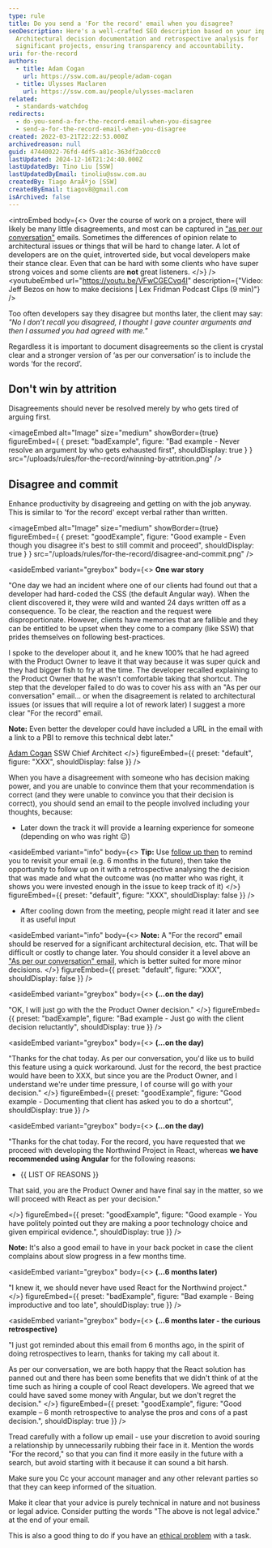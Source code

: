 ```yaml
---
type: rule
title: Do you send a 'For the record' email when you disagree?
seoDescription: Here's a well-crafted SEO description based on your input -
  Architectural decision documentation and retrospective analysis for
  significant projects, ensuring transparency and accountability.
uri: for-the-record
authors:
  - title: Adam Cogan
    url: https://ssw.com.au/people/adam-cogan
  - title: Ulysses Maclaren
    url: https://ssw.com.au/people/ulysses-maclaren
related:
  - standards-watchdog
redirects:
  - do-you-send-a-for-the-record-email-when-you-disagree
  - send-a-for-the-record-email-when-you-disagree
created: 2022-03-21T22:22:53.000Z
archivedreason: null
guid: 47440022-76fd-4df5-a81c-363df2a0ccc0
lastUpdated: 2024-12-16T21:24:40.000Z
lastUpdatedBy: Tino Liu [SSW]
lastUpdatedByEmail: tinoliu@ssw.com.au
createdBy: Tiago AraÃºjo [SSW]
createdByEmail: tiagov8@gmail.com
isArchived: false
---
```


<introEmbed
  body={<>
Over the course of work on a project, there will likely be many little disagreements, and most can be captured in ["as per our conversation"](/do-you-send-as-per-our-conversation-emails) emails. Sometimes the differences of opinion relate to architectural issues or things that will be hard to change later. A lot of developers are on the quiet, introverted side, but vocal developers make their stance clear. Even that can be hard with some clients who have super strong voices and some clients are **not** great listeners.
  </>}
/>
<youtubeEmbed url="https://youtu.be/VFwCGECvq4I" description={"Video: Jeff Bezos on how to make decisions | Lex Fridman Podcast Clips (9 min)"} />

Too often developers say they disagree but months later, the client may say: _"No I don’t recall you disagreed, I thought I gave counter arguments and then I assumed you had agreed with me."_

Regardless it is important to document disagreements so the client is crystal clear and a stronger version of ‘as per our conversation’ is to include the words ‘for the record’.

## Don't win by attrition

Disagreements should never be resolved merely by who gets tired of arguing first.

<imageEmbed
  alt="Image"
  size="medium"
  showBorder={true}
  figureEmbed={ {
    preset: "badExample",
    figure: "Bad example - Never resolve an argument by who gets exhausted first",
    shouldDisplay: true
  } }
  src="/uploads/rules/for-the-record/winning-by-attrition.png"
/>

## Disagree and commit

Enhance productivity by disagreeing and getting on with the job anyway. This is similar to 'for the record' except verbal rather than written.

<imageEmbed
  alt="Image"
  size="medium"
  showBorder={true}
  figureEmbed={ {
    preset: "goodExample",
    figure: "Good example - Even though you disagree it's best to still commit and proceed",
    shouldDisplay: true
  } }
  src="/uploads/rules/for-the-record/disagree-and-commit.png"
/>

<asideEmbed
  variant="greybox"
  body={<>
    **One war story**

"One day we had an incident where one of our clients had found out that a developer had hard-coded the CSS (the default Angular way). When the client discovered it, they were wild and wanted 24 days written off as a consequence. To be clear, the reaction and the request were disproportionate. However, clients have memories that are fallible and they can be entitled to be upset when they come to a company (like SSW) that prides themselves on following best-practices.

I spoke to the developer about it, and he knew 100% that he had agreed with the Product Owner to leave it that way because it was super quick and they had bigger fish to fry at the time. The developer recalled explaining to the Product Owner that he wasn't comfortable taking that shortcut. The step that the developer failed to do was to cover his ass with an "As per our conversation" email... or when the disagreement is related to architectural issues (or issues that will require a lot of rework later) I suggest a more clear "For the record" email.

**Note:** Even better the developer could have included a URL in the email with a link to a PBI to remove this technical debt later."

[Adam Cogan](https://www.ssw.com.au/people/adam-cogan)
SSW Chief Architect
  </>}
  figureEmbed={{
    preset: "default",
    figure: "XXX",
    shouldDisplay: false
  }}
/>

When you have a disagreement with someone who has decision making power, and you are unable to convince them that your recommendation is correct (and they were unable to convince you that their decision is correct), you should send an email to the people involved including your thoughts, because:

* Later down the track it will provide a learning experience for someone (depending on who was right 😉)

<asideEmbed
  variant="info"
  body={<>
    **Tip:** Use [follow up then](/do-you-follow-up-emails-effectively) to remind you to revisit your email (e.g. 6 months in the future), then take the opportunity to follow up on it with a retrospective analysing the decision that was made and what the outcome was (no matter who was right, it shows you were invested enough in the issue to keep track of it)
  </>}
  figureEmbed={{
    preset: "default",
    figure: "XXX",
    shouldDisplay: false
  }}
/>

* After cooling down from the meeting, people might read it later and see it as useful input

<asideEmbed
  variant="info"
  body={<>
    **Note:** A "For the record" email should be reserved for a significant architectural decision, etc. That will be difficult or costly to change later. You should consider it a level above an ["As per our conversation" email](/do-you-send-as-per-our-conversation-emails), which is better suited for more minor decisions.
  </>}
  figureEmbed={{
    preset: "default",
    figure: "XXX",
    shouldDisplay: false
  }}
/>

<asideEmbed
  variant="greybox"
  body={<>
    **(...on the day)**

"OK, I will just go with the the Product Owner decision."
  </>}
  figureEmbed={{
    preset: "badExample",
    figure: "Bad example - Just go with the client decision reluctantly",
    shouldDisplay: true
  }}
/>

<asideEmbed
  variant="greybox"
  body={<>
    **(...on the day)**

"Thanks for the chat today. As per our conversation, you'd like us to build this feature using a quick workaround. Just for the record, the best practice would have been to XXX, but since you are the Product Owner, and I understand we're under time pressure, I of course will go with your decision."
  </>}
  figureEmbed={{
    preset: "goodExample",
    figure: "Good example - Documenting that client has asked you to do a shortcut",
    shouldDisplay: true
  }}
/>

<asideEmbed
  variant="greybox"
  body={<>
    **(...on the day)**

"Thanks for the chat today. For the record, you have requested that we proceed with developing the Northwind Project in React, whereas **we have recommended using Angular** for the following reasons:

* &#123;&#123; LIST OF REASONS &#125;&#125;

That said, you are the Product Owner and have final say in the matter, so we will proceed with React as per your decision."

  </>}
  figureEmbed={{
    preset: "goodExample",
    figure: "Good example - You have politely pointed out they are making a poor technology choice and given empirical evidence.",
    shouldDisplay: true
  }}
/>

**Note:** It's also a good email to have in your back pocket in case the client complains about slow progress in a few months time.

<asideEmbed
  variant="greybox"
  body={<>
    **(...6 months later)**

"I knew it, we should never have used React for the Northwind project."
  </>}
  figureEmbed={{
    preset: "badExample",
    figure: "Bad example - Being improductive and too late",
    shouldDisplay: true
  }}
/>

<asideEmbed
  variant="greybox"
  body={<>
    **(...6 months later - the curious retrospective)**

"I just got reminded about this email from 6 months ago, in the spirit of doing retrospectives to learn, thanks for taking my call about it.

As per our conversation, we are both happy that the React solution has panned out and there has been some benefits that we didn't think of at the time such as hiring a couple of cool React developers. We agreed that we could have saved some money with Angular, but we don't regret the decision."
  </>}
  figureEmbed={{
    preset: "goodExample",
    figure: "Good example – 6 month retrospective to analyse the pros and cons of a past decision.",
    shouldDisplay: true
  }}
/>

Tread carefully with a follow up email - use your discretion to avoid souring a relationship by unnecessarily rubbing their face in it. Mention the words "For the record," so that you can find it more easily in the future with a search, but avoid starting with it because it can sound a bit harsh.

Make sure you Cc your account manager and any other relevant parties so that they can keep informed of the situation.

Make it clear that your advice is purely technical in nature and not business or legal advice. Consider putting the words "The above is not legal advice." at the end of your email.

This is also a good thing to do if you have an [ethical problem](/do-you-only-do-what-you-think-is-right) with a task.
